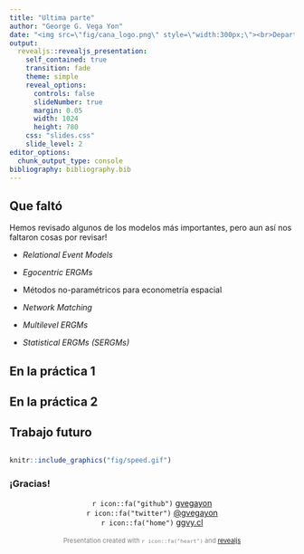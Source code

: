```yaml
---
title: "Ultima parte"
author: "George G. Vega Yon"
date: "<img src=\"fig/cana_logo.png\" style=\"width:300px;\"><br>Department of Preventive Medicine<br>University of Southern California<br>20 de Diciembre, 2018"
output:
  revealjs::revealjs_presentation:
    self_contained: true
    transition: fade
    theme: simple
    reveal_options:
      controls: false
      slideNumber: true
      margin: 0.05
      width: 1024
      height: 780
    css: "slides.css"
    slide_level: 2
editor_options: 
  chunk_output_type: console
bibliography: bibliography.bib
---
```


## Que faltó

Hemos revisado algunos de los modelos más importantes, pero aun así nos faltaron
cosas por revisar!

*   *Relational Event Models*

*   *Egocentric ERGMs*

*   Métodos no-paramétricos para econometría espacial

*   *Network Matching*

*   *Multilevel ERGMs*

*   *Statistical ERGMs (SERGMs)*

## En la práctica 1


## En la práctica 2

## Trabajo futuro



## {style="text-align:center!important;"}

```r
knitr::include_graphics("fig/speed.gif")
```

### ¡Gracias!

<p style="text-align:center!important;">
`r icon::fa("github")`  [gvegayon](https://github.com/gvegayon/) <br>
`r icon::fa("twitter")`  [\@gvegayon](https://twitter.com/gvegayon) <br>
`r icon::fa("home")`  [ggvy.cl](https://ggvy.cl)<br><br>
<text style="color:gray;font-size:80%">Presentation created with `r icon::fa("heart")` and [revealjs](https:cran.r-project.org/package=revealjs)</text>
</p>
